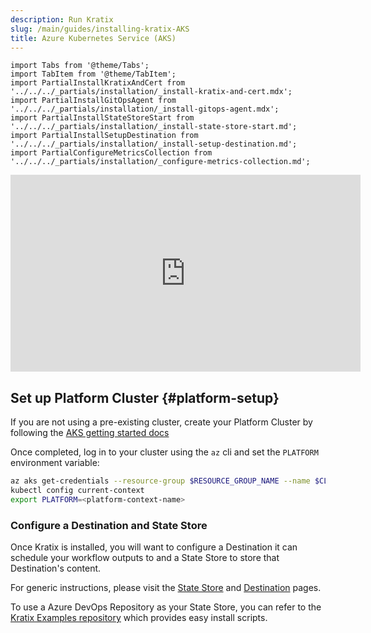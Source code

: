 ```yaml
---
description: Run Kratix
slug: /main/guides/installing-kratix-AKS
title: Azure Kubernetes Service (AKS)
---
```


```mdx-code-block
import Tabs from '@theme/Tabs';
import TabItem from '@theme/TabItem';
import PartialInstallKratixAndCert from '../../../_partials/installation/_install-kratix-and-cert.mdx';
import PartialInstallGitOpsAgent from '../../../_partials/installation/_install-gitops-agent.mdx';
import PartialInstallStateStoreStart from  '../../../_partials/installation/_install-state-store-start.md';
import PartialInstallSetupDestination from '../../../_partials/installation/_install-setup-destination.md';
import PartialConfigureMetricsCollection from '../../../_partials/installation/_configure-metrics-collection.md';
```

<div style={{"text-align":"center"}}>
<iframe width="560" height="315" src="https://www.youtube.com/embed/pj_AEaPdJjg?si=lMNRpuFCf69EexNt" title="YouTube video player" frameborder="0" allow="accelerometer; autoplay; clipboard-write; encrypted-media; gyroscope; picture-in-picture" allowfullscreen></iframe>
</div>

## Set up Platform Cluster {#platform-setup}

If you are not using a pre-existing cluster, create your Platform Cluster by
following the [AKS getting started docs](https://learn.microsoft.com/en-us/azure/aks/learn/quick-kubernetes-deploy-portal?tabs=azure-cli)

Once completed, log in to your cluster using the `az` cli and set the `PLATFORM` environment
variable:

```bash
az aks get-credentials --resource-group $RESOURCE_GROUP_NAME --name $CLUSTER_NAME
kubectl config current-context
export PLATFORM=<platform-context-name>
```


<PartialInstallKratixAndCert />

### Configure a Destination and State Store

Once Kratix is installed, you will want to configure a Destination it can schedule your
workflow outputs to and a State Store to store that Destination's content.

For generic instructions, please visit the [State Store](https://docs.kratix.io/main/reference/statestore/intro)
and [Destination](https://docs.kratix.io/main/reference/destinations/intro) pages.

To use a Azure DevOps Repository as your State Store, you can refer to the [Kratix Examples repository](https://github.com/syntasso/kratix-examples) which provides easy
install scripts.

<PartialConfigureMetricsCollection />
